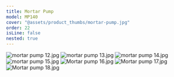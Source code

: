 ```yaml
---
title: Mortar Pump
model: MP140
cover: "@assets/product_thumbs/mortar-pump.jpg"
order: 22
isLine: false
nested: true
---
```



<ProductTabs />

![mortar pump 12.jpg](@assets/article_images/mortar-pump/mortar-pump-12.jpg)
![mortar pump 13.jpg](@assets/article_images/mortar-pump/mortar-pump-13.jpg)
![mortar pump 14.jpg](@assets/article_images/mortar-pump/mortar-pump-14.jpg)
![mortar pump 15.jpg](@assets/article_images/mortar-pump/mortar-pump-15.jpg)
![Mortar pump 16.jpg](@assets/article_images/mortar-pump/mortar-pump-16.jpg)
![Mortar pump 17.jpg](@assets/article_images/mortar-pump/mortar-pump-17.jpg)
![Mortar pump 18.jpg](@assets/article_images/mortar-pump/mortar-pump-18.jpg)
